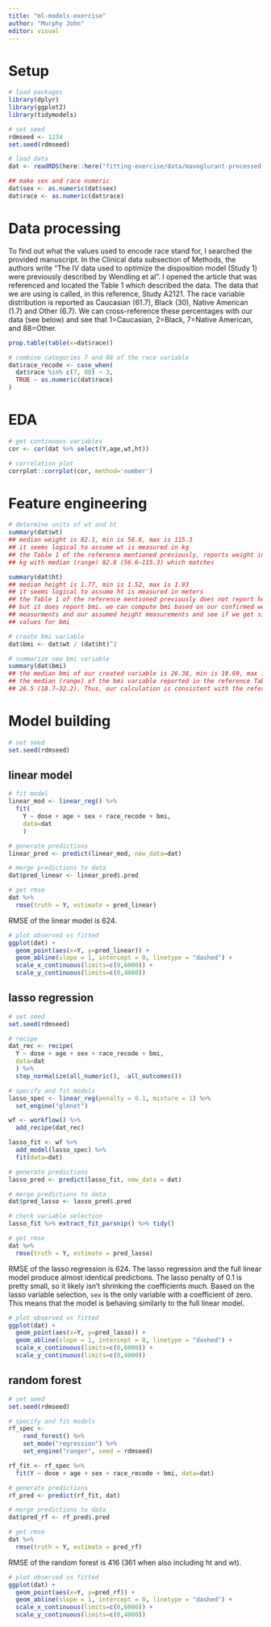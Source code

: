 ```yaml
---
title: "ml-models-exercise"
author: "Murphy John"
editor: visual
---
```


# Setup

```r
# load packages
library(dplyr)
library(ggplot2)
library(tidymodels)
```

```r
# set seed
rdmseed <- 1234
set.seed(rdmseed)
```

```r
# load data 
dat <- readRDS(here::here("fitting-exercise/data/mavoglurant-processed.rds"))

## make sex and race numeric
dat$sex <- as.numeric(dat$sex)
dat$race <- as.numeric(dat$race)
```

# Data processing

To find out what the values used to encode race stand for, I searched the provided manuscript. In the Clinical data subsection of Methods, the authors write "The IV data used to optimize the disposition model (Study 1) were previously described by Wendling et al". I opened the article that was referenced and located the Table 1 which described the data. The data that we are using is called, in this reference, Study A2121. The race variable distribution is reported as Caucasian (61.7), Black (30), Native American (1.7) and Other (6.7). We can cross-reference these percentages with our data (see below) and see that 1=Caucasian, 2=Black, 7=Native American, and 88=Other.

```r
prop.table(table(x=dat$race))
```

```r
# combine categories 7 and 88 of the race variable
dat$race_recode <- case_when(
  dat$race %in% c(7, 88) ~ 3,
  TRUE ~ as.numeric(dat$race)
)
```

# EDA

```r
# get continuous variables
cor <- cor(dat %>% select(Y,age,wt,ht))

# correlation plot
corrplot::corrplot(cor, method='number')
```

# Feature engineering

```r
# determine units of wt and ht
summary(dat$wt)
## median weight is 82.1, min is 56.6, max is 115.3
## it seems logical to assume wt is measured in kg
## the Table 1 of the reference mentioned previously, reports weight in 
## kg with median (range) 82.8 (56.6–115.3) which matches

summary(dat$ht)
## median height is 1.77, min is 1.52, max is 1.93
## it seems logical to assume ht is measured in meters
## the Table 1 of the reference mentioned previously does not report height,
## but it does report bmi. we can compute bmi based on our confirmed weight
## measurments and our assumed height measurements and see if we get similar
## values for bmi

# create bmi variable
dat$bmi <- dat$wt / (dat$ht)^2

# summarize new bmi variable
summary(dat$bmi)
## the median bmi of our created variable is 26.38, min is 18.69, max is 32.21
## the median (range) of the bmi variable reported in the reference Table 1 is
## 26.5 (18.7–32.2). Thus, our calculation is consistent with the reference
```

# Model building

```r
# set seed
set.seed(rdmseed)
```

## linear model

```r
# fit model
linear_mod <- linear_reg() %>%
  fit(
    Y ~ dose + age + sex + race_recode + bmi, 
    data=dat
    )

# generate predictions
linear_pred <- predict(linear_mod, new_data=dat)

# merge predictions to data
dat$pred_linear <- linear_pred$.pred
```

```r
# get rmse
dat %>%
  rmse(truth = Y, estimate = pred_linear)
```

RMSE of the linear model is 624.

```r
# plot observed vs fitted
ggplot(dat) +
  geom_point(aes(x=Y, y=pred_linear)) +
  geom_abline(slope = 1, intercept = 0, linetype = "dashed") +
  scale_x_continuous(limits=c(0,6000)) +
  scale_y_continuous(limits=c(0,4000))
```

## lasso regression

```r
# set seed
set.seed(rdmseed)

# recipe
dat_rec <- recipe(
  Y ~ dose + age + sex + race_recode + bmi,
  data=dat
  ) %>%
  step_normalize(all_numeric(), -all_outcomes())

# specify and fit models
lasso_spec <- linear_reg(penalty = 0.1, mixture = 1) %>%
  set_engine("glmnet")

wf <- workflow() %>%
  add_recipe(dat_rec) 

lasso_fit <- wf %>%
  add_model(lasso_spec) %>%
  fit(data=dat)

# generate predictions
lasso_pred <- predict(lasso_fit, new_data = dat)

# merge predictions to data
dat$pred_lasso <- lasso_pred$.pred

# check variable selection
lasso_fit %>% extract_fit_parsnip() %>% tidy()
```

```r
# get rmse
dat %>%
  rmse(truth = Y, estimate = pred_lasso)
```

RMSE of the lasso regression is 624. The lasso regression and the full linear model produce almost identical predictions. The lasso penalty of 0.1 is pretty small, so it likely isn't shrinking the coefficients much. Based on the lasso variable selection, `sex` is the only variable with a coefficient of zero. This means that the model is behaving similarly to the full linear model.

```r
# plot observed vs fitted
ggplot(dat) +
  geom_point(aes(x=Y, y=pred_lasso)) +
  geom_abline(slope = 1, intercept = 0, linetype = "dashed") +
  scale_x_continuous(limits=c(0,6000)) +
  scale_y_continuous(limits=c(0,4000))
```

## random forest

```r
# set seed
set.seed(rdmseed)

# specify and fit models
rf_spec <- 
    rand_forest() %>% 
    set_mode("regression") %>% 
    set_engine("ranger", seed = rdmseed)

rf_fit <- rf_spec %>%
  fit(Y ~ dose + age + sex + race_recode + bmi, data=dat)

# generate predictions
rf_pred <- predict(rf_fit, dat)

# merge predictions to data
dat$pred_rf <- rf_pred$.pred
```

```r
# get rmse
dat %>%
  rmse(truth = Y, estimate = pred_rf)
```

RMSE of the random forest is 416 (361 when also including ht and wt).

```r
# plot observed vs fitted
ggplot(dat) +
  geom_point(aes(x=Y, y=pred_rf)) +
  geom_abline(slope = 1, intercept = 0, linetype = "dashed") +
  scale_x_continuous(limits=c(0,6000)) +
  scale_y_continuous(limits=c(0,4000))
```